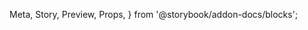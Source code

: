   Meta,
  Story,
  Preview,
  Props,
} from '@storybook/addon-docs/blocks';

<Meta title="Forms/Fields/Transfer" component={Transfer} />

<Preview>
  <Story name="Preloaded">
    <Form>
      <Field
        name="transfer"
        type="transfer"
        options={[
          'Australia',
          'Canada',
          'United States',
          'United Kingdom',
        ]}
      />
    </Form>
  </Story>
</Preview>
